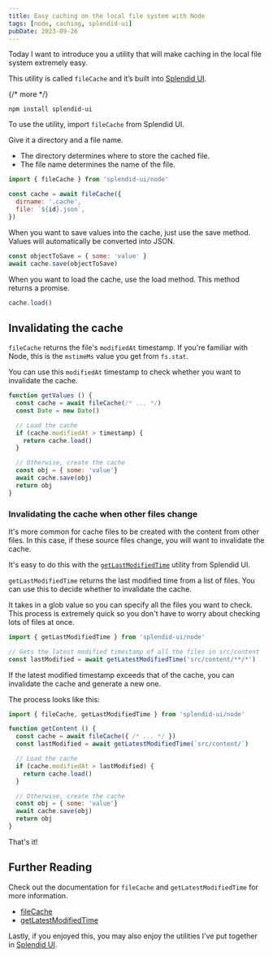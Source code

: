 ```yaml
---
title: Easy caching on the local file system with Node
tags: [node, caching, splendid-ui]
pubDate: 2023-09-26
---
```


Today I want to introduce you a utility that will make caching in the local file system extremely easy.

This utility is called `fileCache` and it’s built into [Splendid UI](https://splendid-ui.com).

{/* more */}

```shell
npm install splendid-ui
```

To use the utility, import `fileCache` from Splendid UI.

Give it a directory and a file name.

- The directory determines where to store the cached file.
- The file name determines the name of the file.

```js
import { fileCache } from 'splendid-ui/node'

const cache = await fileCache({
  dirname: '.cache',
  file: `${id}.json`,
})
```

When you want to save values into the cache, just use the save method. Values will automatically be converted into JSON.

```js
const objectToSave = { some: 'value' }
await cache.save(objectToSave)
```

When you want to load the cache, use the load method. This method returns a promise.

```js
cache.load()
```

## Invalidating the cache

`fileCache` returns the file's `modifiedAt` timestamp. If you're familiar with Node, this is the `mstimeMs` value you get from `fs.stat`.

You can use this `modifiedAt` timestamp to check whether you want to invalidate the cache.

```js
function getValues () {
  const cache = await fileCache(/* ... */)
  const Date = new Date()

  // Load the cache
  if (cache.modifiedAt > timestamp) {
    return cache.load()
  }

  // Otherwise, create the cache
  const obj = { some: 'value'}
  await cache.save(obj)
  return obj
}
```

### Invalidating the cache when other files change

It's more common for cache files to be created with the content from other files. In this case, if these source files change, you will want to invalidate the cache.

It's easy to do this with the [`getLastModifiedTime`](https://splendid-ui.com/node/get-last-modified-time) utility from Splendid UI.

`getLastModifiedTime` returns the last modified time from a list of files. You can use this to decide whether to invalidate the cache.

It takes in a glob value so you can specify all the files you want to check. This process is extremely quick so you don't have to worry about checking lots of files at once.

```js
import { getLastModifiedTime } from 'splendid-ui/node'

// Gets the latest modified timestamp of all the files in src/content
const lastModified = await getLatestModifiedTime('src/content/**/*')
```

If the latest modified timestamp exceeds that of the cache, you can invalidate the cache and generate a new one.

The process looks like this:

```js
import { fileCache, getLastModifiedTime } from 'splendid-ui/node'

function getContent () {
  const cache = await fileCache({ /* ... */ })
  const lastModified = await getLatestModifiedTime(`src/content/`)

  // Load the cache
  if (cache.modifiedAt > lastModified) {
    return cache.load()
  }

  // Otherwise, create the cache
  const obj = { some: 'value'}
  await cache.save(obj)
  return obj
}
```

That's it!

## Further Reading

Check out the documentation for `fileCache` and `getLatestModifiedTime` for more information.

- [fileCache](https://splendid-ui.com/node/file-cache/)
- [getLatestModifiedTime](https://splendid-ui.com/node/get-last-modified-time/)

Lastly, if you enjoyed this, you may also enjoy the utilities I've put together in [Splendid UI](https://splendid-ui.com).
